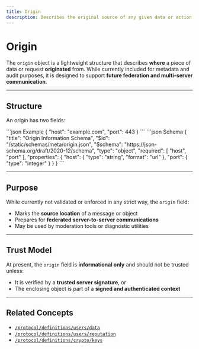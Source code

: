 ```yaml
---
title: Origin
description: Describes the original source of any given data or action.
---
```


# Origin

The `origin` object is a lightweight structure that describes **where** a piece of data or request **originated** from. While currently included for metadata and audit purposes, it is designed to support **future federation and multi-server communication**.

---

## Structure

An origin has two fields:

<CodeGroup>
```json Example
{
    "host": "example.com",
    "port": 443
}
```
```json Schema
{
    "title": "Origin Information Schema",
    "$id": "/static/schemas/meta/origin.json",
    "$schema": "https://json-schema.org/draft/2020-12/schema",
    "type": "object",
    "required": [
        "host", "port"
    ],
    "properties": {
        "host": {
            "type": "string",
            "format": "url"
        },
        "port": {
            "type": "integer"
        }
    }
}
```
</CodeGroup>


---

## Purpose

While currently not validated or enforced in any strict way, the `origin` field:

- Marks the **source location** of a message or object
- Prepares for **federated server-to-server communications**
- May be used by moderation tools or diagnostic utilities

---

## Trust Model

At present, the `origin` field is **informational only** and should not be trusted unless:

- It is verified by a **trusted server signature**, or
- The enclosing object is part of a **signed and authenticated context**

---

## Related Concepts

- [`/protocol/definitions/users/data`](/protocol/definitions/users/data)
- [`/protocol/definitions/users/reputation`](/protocol/definitions/users/reputation)
- [`/protocol/definitions/crypto/keys`](/protocol/definitions/crypto/keys)
